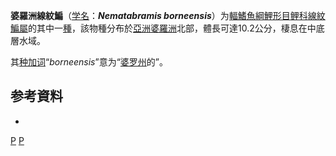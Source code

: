 {{Speciesbox
| name = 婆羅洲線紋鯿
| status = NE
| status_system = IUCN3.1
| genus = Nematabramis
| species = borneensis
| authority = Inger & Chin, 1962
| synonyms = *''Nematabramis alestes borneensis''<br><small>Inger & Chin, 1962</small>
}}

'''婆羅洲線紋鯿'''（[[学名|学名]]：'''''Nematabramis borneensis'''''）为[[輻鰭魚綱|輻鰭魚綱]][[鯉形目|鯉形目]][[鲤科|鲤科]][[線紋鯿屬|線紋鯿屬]]的其中一[[種|種]]，該物種分布於[[亞洲|亞洲]][[婆羅洲|婆羅洲]]北部，體長可達10.2公分，棲息在中底層水域。

其[[种加词|种加词]]“''borneensis''”意为“[[婆罗州|婆罗州]]的”。

== 参考資料 ==
{{refbegin}}
*{{FishBase_species|genus=Nematabramis|species=borneensis|year=2011|month=12}}
{{refend}}

{{Taxonbar|from=Q5520675}}

[[Category:線紋鯿屬|P]]
[[Category:1962年描述的鱼类|P]]


{{鯉形目小作品}}